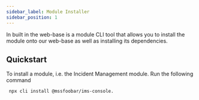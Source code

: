 ```yaml
---
sidebar_label: Module Installer
sidebar_position: 1
---
```


In built in the web-base is a module CLI tool that allows you to install the module onto our web-base as well as installing its dependencies. 

## Quickstart

To install a module, i.e. the Incident Management module. Run the following command
```bash
 npx cli install @mssfoobar/ims-console.
```